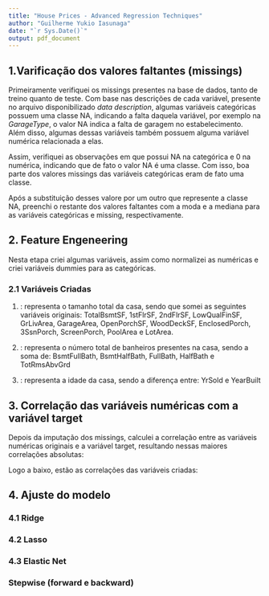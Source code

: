 ```yaml
---
title: "House Prices - Advanced Regression Techniques"
author: "Guilherme Yukio Iasunaga"
date: "`r Sys.Date()`"
output: pdf_document
---
```


## 1.Varificação dos valores faltantes (missings)

Primeiramente verifiquei os missings presentes na base de dados, tanto de treino quanto de teste. Com base nas descrições de cada variável, presente no arquivo disponibilizado *data description*, algumas variáveis categóricas possuem uma classe NA, indicando a falta daquela variável, por exemplo na *GarageType*, o valor NA indica a falta de garagem no estabelecimento. Além disso, algumas dessas variáveis também possuem alguma variável numérica relacionada a elas.

Assim, verifiquei as observações em que possui NA na categórica e 0 na numérica, indicando que de fato o valor NA é uma classe. Com isso, boa parte dos valores missings das variáveis categóricas eram de fato uma classe.

Após a substituição desses valore por um outro que represente a classe NA, preenchi o restante dos valores faltantes com a moda e a mediana para as variáveis categóricas e missing, respectivamente. 

## 2. Feature Engeneering

Nesta etapa criei algumas variáveis, assim como normalizei as numéricas e criei variáveis dummies para as categóricas.

### 2.1 Variáveis Criadas

1) \textit{total area}: representa o tamanho total da casa, sendo que somei as seguintes variáveis originais: TotalBsmtSF, 1stFlrSF, 2ndFlrSF, LowQualFinSF, GrLivArea, GarageArea, OpenPorchSF, WoodDeckSF, EnclosedPorch, 3SsnPorch, ScreenPorch, PoolArea e LotArea. 

2) \textit{total bathroom}: representa o número total de banheiros presentes na casa, sendo a soma de: BsmtFullBath, BsmtHalfBath, FullBath, HalfBath e TotRmsAbvGrd

3) \textit{house year old}: representa a idade da casa, sendo a diferença entre: YrSold e YearBuilt 


## 3. Correlação das variáveis numéricas com a variável target

Depois da imputação dos missings, calculei a correlação entre as variáveis numéricas originais e a variável target, resultando nessas maiores correlações absolutas: 

\begin{center}
\begin{tabular} {c | c} 
\textbf{Variáveis} & \textbf{Correlação} \\
\hline
OverallQual & 0.809829 \\ 
GrLivArea & 0.731310 \\
GarageCars & 0.690711 \\
YearBuilt & 0.652682 \\
GarageArea & 0.649379 \\
FullBath & 0.635957 \\ 
TotalBsmtSF & 0.602725 \\
TotalBsmtSF	& 0.602725 \\
GarageYrBlt	& 0.593788 \\
1stFlrSF & 0.575408 \\
YearRemodAdd & 0.571159 \\
TotRmsAbvGrd & 0.532586 \\
Fireplaces & 0.519247 \\
OpenPorchSF	& 0.477561 \\
LotArea	& 0.456461 \\
MasVnrArea & 0.421309 \\
LotFrontage	& 0.409076 \\
WoodDeckSF & 0.353802 \\
HalfBath & 0.343008 \\
BsmtFinSF1 & 0.301871 \\
2ndFlrSF & 0.293598 \\

\end{tabular}
\end{center}

Logo a baixo, estão as correlações das variáveis criadas:

\begin{center}
\begin{tabular} {c | c} 
\textbf{Variáveis} & \textbf{Correlação} \\
\hline
total bathroom & 0.670909 \\
total area & 0.617849 \\
house year old & -0.650120 \\

\end{tabular}
\end{center}

## 4. Ajuste do modelo

### 4.1 Ridge

### 4.2 Lasso

### 4.3 Elastic Net

### Stepwise (forward e backward)


